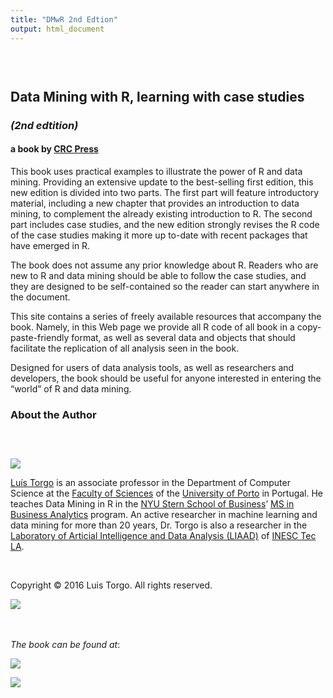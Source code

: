 ```yaml
---
title: "DMwR 2nd Edtion"
output: html_document
---
```


<style type="text/css">
.title {
  display: none;
}

#getting-started img {
  margin-right: 10px;
}

</style>

<div class="row" style="padding-top: 30px;">
<div class="col-sm-9">

## **Data Mining with R, learning with case studies** {style="padding-top: 0px;"}
### *(2nd edtition)* {style="padding-top: 0px;"}
#### a book by [CRC Press](https://www.crcpress.com/) {style="padding-top: 0px;"}

This book uses practical examples to illustrate the power of R and data mining. Providing an extensive update to the best-selling  first edition, this new edition is divided into two parts. The first part will feature introductory material, including a new chapter that provides an introduction to data mining, to complement the already existing introduction to R. The second part includes case studies, and the new edition strongly revises the R code of the case studies making it more up to-date with recent packages that have emerged in R.

The book does not assume any prior knowledge about R. Readers who are new to R and data mining should be able to follow the case studies, and they are designed to be self-contained so the reader can start anywhere in the document.

This site contains a series of freely available resources that accompany the book. Namely, in this Web page we provide all R code of all book in a copy-paste-friendly format, as well as several data and objects that should facilitate the replication of all analysis seen in the book.

Designed for users of data analysis tools, as well as researchers and developers, the book should be useful for anyone interested in entering the “world” of R and data mining.

### About the Author

<div class="row" style="padding-top: 30px;">
<div class="col-sm-3">

![](images/ltorgo.jpg)
</div>
<div class="col-sm-9">
[Luís Torgo](http://www.dcc.fc.up.pt/~ltorgo) is an associate professor in the Department of Computer Science at the [Faculty of Sciences](https://sigarra.up.pt/fcup/en/WEB_PAGE.INICIAL) of the [University of Porto](https://sigarra.up.pt/up/en/WEB_BASE.GERA_PAGINA?p_pagina=home) in Portugal. He teaches Data Mining in R in the [NYU Stern School of Business](http://www.stern.nyu.edu/)’ [MS in Business Analytics](http://www.stern.nyu.edu/programs-admissions/global-degrees/business-analytics/program-overview) program. An active researcher in machine learning and data mining for more than 20 years, Dr. Torgo is also a researcher in the [Laboratory of Articial Intelligence and Data Analysis (LIAAD)](http://www.liaad.up.pt) of [INESC Tec LA](https://www.inesctec.pt/).
</div>

</div>

<br>
<p>Copyright &copy; 2016 Luis Torgo. All rights reserved.</p>


</div>
<div class="col-sm-3">

![](images/cover.png)

<br><br>
<i>The book can be found at</i>:

[![](images/CRCpress.jpg)](https://www.crcpress.com/Data-Mining-with-R-Learning-with-Case-Studies-Second-Edition/Torgo/p/book/9781482234893)

[![](images/amazon.jpg)](https://www.amazon.com/Data-Mining-Learning-Knowledge-Discovery/dp/1482234890/ref=dp_ob_title_bk)
</div>



